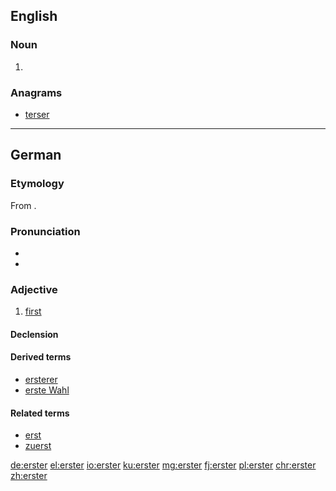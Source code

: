 ==English==

===Noun===
{{en-noun}}

# {{label|en|New York City|and|New Orleans}} {{eye dialect of|oyster|lang=en}}

===Anagrams===
* [[terser#English|terser]]

----

==German==

===Etymology===
From {{etyl|goh|de}} {{m|goh|ērist}}.

===Pronunciation===
* {{IPA|[ˈʔɛɐ̯stɐ]|lang=de}}
* {{audio|De-erster.ogg|Audio|lang=de}}

===Adjective===
{{de-adj|-}}

# [[first]]

====Declension====
{{de-decl-adj-notcomp|erst|strong_pred=yes}}

====Derived terms====
* [[ersterer]]
* [[erste Wahl]]

====Related terms====
* [[erst]]
* [[zuerst]]

[[de:erster]]
[[el:erster]]
[[io:erster]]
[[ku:erster]]
[[mg:erster]]
[[fj:erster]]
[[pl:erster]]
[[chr:erster]]
[[zh:erster]]